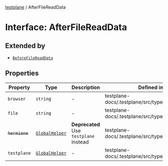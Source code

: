 [testplane](../README.mdx) / AfterFileReadData

# Interface: AfterFileReadData

## Extended by

- [`BeforeFileReadData`](BeforeFileReadData.mdx)

## Properties

| Property | Type | Description | Defined in |
| ------ | ------ | ------ | ------ |
| `browser` | `string` | - | testplane-docs/.testplane/src/types/index.ts:176 |
| `file` | `string` | - | testplane-docs/.testplane/src/types/index.ts:177 |
| ~~`hermione`~~ | [`GlobalHelper`](GlobalHelper.mdx) | **Deprecated** Use `testplane` instead | testplane-docs/.testplane/src/types/index.ts:175 |
| `testplane` | [`GlobalHelper`](GlobalHelper.mdx) | - | testplane-docs/.testplane/src/types/index.ts:171 |
